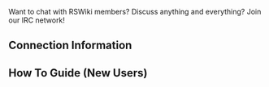 Want to chat with RSWiki members? Discuss anything and everything? Join our IRC network!

== '''Connection Information''' ==


== '''How To Guide (New Users)''' ==